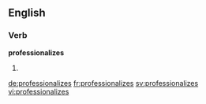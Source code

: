 ==English==

===Verb===
'''professionalizes'''

# {{en-third-person singular of|professionalize}}

[[de:professionalizes]]
[[fr:professionalizes]]
[[sv:professionalizes]]
[[vi:professionalizes]]